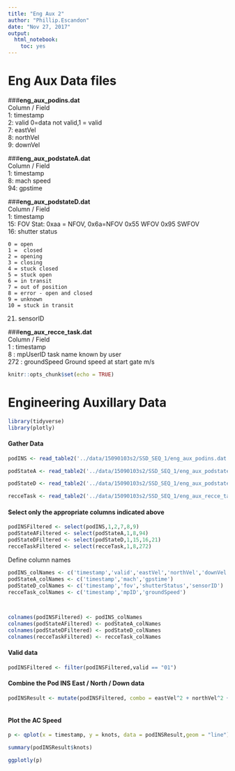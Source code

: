 ```yaml
---
title: "Eng Aux 2"
author: "Phillip.Escandon"
date: "Nov 27, 2017"
output: 
  html_notebook: 
    toc: yes
---
```

# Eng Aux Data files
###**eng_aux_podins.dat**  
Column / Field  
1:      timestamp  
2:      valid 0=data not valid,1 = valid  
7:      eastVel  
8:      northVel  
9:      downVel  

###**eng_aux_podstateA.dat**  
Column / Field  
1:     timestamp  
8:     mach speed  
94:    gpstime    

###**eng_aux_podstateD.dat**  
Column / Field  
1:  timestamp  
15: FOV Stat: 0xaa = NFOV, 0x6a=NFOV 0x55 WFOV 0x95 SWFOV  
16: shutter status

    0 = open  
    1 =  closed  
    2 = opening  
    3 = closing  
    4 = stuck closed  
    5 = stuck open  
    6 = in transit  
    7 = out of position  
    8 = error - open and closed  
    9 = unknown  
    10 = stuck in transit  
21. sensorID  
  

  
###**eng_aux_recce_task.dat**  
Column / Field  
1 : timestamp  
8 : mpUserID task name known by user  
272 : groundSpeed Ground speed at start gate m/s  
  
  

```r
knitr::opts_chunk$set(echo = TRUE)
```

# Engineering Auxillary Data

```r
library(tidyverse)
library(plotly)
```

#### Gather Data
```r

podINS <- read_table2('../data/15090103s2/SSD_SEQ_1/eng_aux_podins.dat',col_names = FALSE)

podStateA <- read_table2('../data/15090103s2/SSD_SEQ_1/eng_aux_podstatea.dat',col_names = FALSE)

podStateD <- read_table2('../data/15090103s2/SSD_SEQ_1/eng_aux_podstated.dat',col_names = FALSE)

recceTask <- read_table2('../data/15090103s2/SSD_SEQ_1/eng_aux_recce_task.dat',col_names = FALSE)
```

#### Select only the appropriate columns indicated above  

```r
podINSFiltered <- select(podINS,1,2,7,8,9)
podStateAFiltered <- select(podStateA,1,8,94)
podStateDFiltered <- select(podStateD,1,15,16,21)
recceTaskFiltered <- select(recceTask,1,8,272)

```
Define column names
```r
podINS_colNames <- c('timestamp','valid','eastVel','northVel','downVel')
podStateA_colNames <- c('timestamp','mach','gpstime')
podStateD_colNames <- c('timestamp','fov','shutterStatus','sensorID')
recceTask_colNames <- c('timestamp','mpID','groundSpeed')

  
```

```r
colnames(podINSFiltered) <- podINS_colNames
colnames(podStateAFiltered) <- podStateA_colNames
colnames(podStateDFiltered) <- podStateD_colNames
colnames(recceTaskFiltered) <- recceTask_colNames
```



#### Valid data  
```r
podINSFiltered <- filter(podINSFiltered,valid == "01")
```

#### Combine the Pod INS East / North / Down data
```r
podINSResult <- mutate(podINSFiltered, combo = eastVel^2 + northVel^2 + downVel^2, ms = sqrt(combo),knots = ms*1.943844)



```

#### Plot the AC Speed  
```r
p <- qplot(x = timestamp, y = knots, data = podINSResult,geom = "line")
```

```r
summary(podINSResult$knots)
```
```r
ggplotly(p)

```








